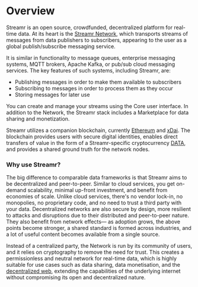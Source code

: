 
# Overview
Streamr is an open source, crowdfunded, decentralized platform for real-time data. At its heart is the <a target="_blank" rel="noopener noreferrer" href={routes.site.discover.network()}>Streamr Network</a>, which transports <Link to={docsLinks.streams}>streams</Link> of messages from data publishers to subscribers, appearing to the user as a global publish/subscribe messaging service.

It is similar in functionality to message queues, enterprise messaging systems, MQTT brokers, Apache Kafka, or pub/sub cloud messaging services. The key features of such systems, including Streamr, are:
- Publishing messages in order to make them available to subscribers
- Subscribing to messages in order to process them as they occur
- Storing messages for later use

You can create and manage your streams using the <Link to={routes.core}>Core</Link> user interface. In addition to the Network, the Streamr stack includes a <Link to={docsLinks.marketplace}>Marketplace</Link> for data sharing and monetization.

Streamr utilizes a companion blockchain, currently <a target="_blank" rel="noopener noreferrer" href="https://www.ethereum.org">Ethereum</a> and <a target="_blank" rel="noopener noreferrer" href="https://www.xdaichain.com">xDai</a>. The blockchain provides users with secure digital identities, enables direct transfers of value in the form of a Streamr-specific cryptocurrency <a target="_blank" rel="noopener noreferrer" href={routes.site.discover.dataToken()}>DATA</a>, and provides a shared ground truth for the network nodes.

### Why use Streamr?
The big difference to comparable data frameworks is that Streamr aims to be decentralized and peer-to-peer. Similar to cloud services, you get on-demand scalability, minimal up-front investment, and benefit from economies of scale. Unlike cloud services, there's no vendor lock-in, no monopolies, no proprietary code, and no need to trust a third party with your data. Decentralized networks are also secure by design, more resilient to attacks and disruptions due to their distributed and peer-to-peer nature. They also benefit from network effects— as adoption grows, the above points become stronger, a shared standard is formed across industries, and a lot of useful content becomes available from a single source.

Instead of a centralized party, the Network is run by its community of users, and it relies on cryptography to remove the need for trust. This creates a permissionless and neutral network for real-time data, which is highly suitable for use cases such as data sharing, data monetisation, and the <a target="_blank" rel="noopener noreferrer" href={routes.misc.decentralizedWeb()}>decentralized web</a>, extending the capabilities of the underlying internet without compromising its open and decentralized nature.
